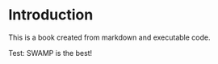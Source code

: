 # Introduction

This is a book created from markdown and executable code.

Test: SWAMP is the best!
